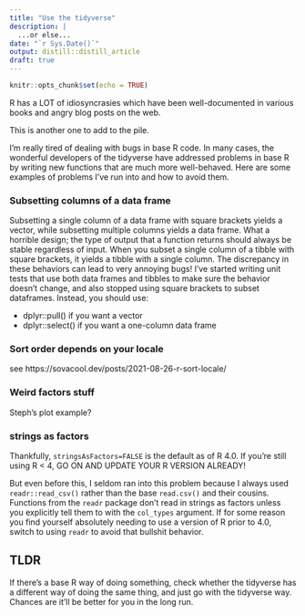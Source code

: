 ```yaml
---
title: "Use the tidyverse"
description: |
  ...or else...
date: "`r Sys.Date()`"
output: distill::distill_article
draft: true
---
```


```r
knitr::opts_chunk$set(echo = TRUE)
```

R has a LOT of idiosyncrasies which have been well-documented in various books and angry blog posts on the web.

This is another one to add to the pile.

I'm really tired of dealing with bugs in base R code.
In many cases, the wonderful developers of the tidyverse have addressed problems in base R by writing new functions that are much more well-behaved.
Here are some examples of problems I've run into and how to avoid them.

### Subsetting columns of a data frame

Subsetting a single column of a data frame with square brackets yields a vector,
while subsetting multiple columns yields a data frame.
What a horrible design; the type of output that a function returns should always be stable regardless of input.
When you subset a single column of a tibble with square brackets, it yields a tibble with a single column.
The discrepancy in these behaviors can lead to very annoying bugs!
I've started writing unit tests that use both data frames and tibbles to make sure the behavior doesn't change, and also stopped using square brackets to subset dataframes.
Instead, you should use:

- dplyr::pull() if you want a vector
- dplyr::select() if you want a one-column data frame

### Sort order depends on your locale

see https://sovacool.dev/posts/2021-08-26-r-sort-locale/

### Weird factors stuff

Steph's plot example?

### strings as factors

Thankfully, `stringsAsFactors=FALSE` is the default as of R 4.0. 
If you're still using R < 4, GO ON AND UPDATE YOUR R VERSION ALREADY!

But even before this, I seldom ran into this problem because I always used 
`readr::read_csv()` rather than the base `read.csv()` and their cousins.
Functions from the `readr` package don't read in strings as factors unless you explicitly tell them to with the `col_types` argument.
If for some reason you find yourself absolutely needing to use a version of R prior to 4.0, switch to using `readr` to avoid that bullshit behavior.

## TLDR

If there's a base R way of doing something, check whether the tidyverse has a
different way of doing the same thing, and just go with the tidyverse way.
Chances are it'll be better for you in the long run.

